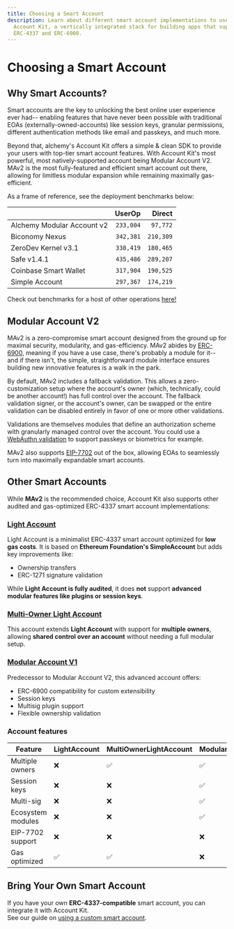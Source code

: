 ```yaml
---
title: Choosing a Smart Account
description: Learn about different smart account implementations to use with
  Account Kit, a vertically integrated stack for building apps that support
  ERC-4337 and ERC-6900.
---
```


# Choosing a Smart Account

## Why Smart Accounts?

Smart accounts are the key to unlocking the best online user experience ever had-- enabling features that have never been possible with traditional EOAs (externally-owned-accounts) like session keys, granular permissions, different authentication methods like email and passkeys, and much more.

Beyond that, alchemy's Account Kit offers a simple & clean SDK to provide your users with top-tier smart account features. With Account Kit's most powerful, most natively-supported account being Modular Account V2. MAv2 is the most fully-featured and efficient smart account out there, allowing for limitless modular expansion while remaining maximally gas-efficient.

As a frame of reference, see the deployment benchmarks below:

|                            |    UserOp |   Direct  |
| :------------------------- | --------: | --------: |
| Alchemy Modular Account v2 | `233,004` |  `97,772` |
| Biconomy Nexus             | `342,381` | `210,309` |
| ZeroDev Kernel v3.1        | `338,419` | `180,465` |
| Safe v1.4.1                | `435,486` | `289,207` |
| Coinbase Smart Wallet      | `317,904` | `190,525` |
| Simple Account             | `297,367` | `174,219` |

Check out benchmarks for a host of other operations [here!](/smart-contracts/gas-benchmarks.mdx)

## Modular Account V2

MAv2 is a zero-compromise smart account designed from the ground up for maximal security, modularity, and gas-efficiency. MAv2 abides by [ERC-6900](https://eips.ethereum.org/EIPS/eip-6900), meaning if you have a use case, there's probably a module for it-- and if there isn't, the simple, straightforward module interface ensures building new innovative features is a walk in the park.

By default, MAv2 includes a fallback validation. This allows a zero-customization setup where the account's owner (which, technically, could be another account!) has full control over the account. The fallback validation signer, or the account's owner, can be swapped or the entire validation can be disabled entirely in favor of one or more other validations.

Validations are themselves modules that define an authorization scheme with granularly managed control over the account. You could use a [WebAuthn validation](https://github.com/alchemyplatform/modular-account/blob/develop/src/modules/validation/WebAuthnValidationModule.sol) to support passkeys or biometrics for example.

MAv2 also supports [EIP-7702](https://github.com/ethereum/EIPs/blob/master/EIPS/eip-7702.md) out of the box, allowing EOAs to seamlessly turn into maximally expandable smart accounts.

## Other Smart Accounts

While **MAv2** is the recommended choice, Account Kit also supports other audited and gas-optimized ERC-4337 smart account implementations:

### [Light Account](/smart-contracts/light-account)

Light Account is a minimalist ERC-4337 smart account optimized for **low gas costs**. It is based on **Ethereum Foundation's SimpleAccount** but adds key improvements like:

- Ownership transfers
- ERC-1271 signature validation

While **Light Account is fully audited**, it does **not** support **advanced modular features like plugins or session keys**.

### [Multi-Owner Light Account](/smart-contracts/light-account)

This account extends **Light Account** with support for **multiple owners**, allowing **shared control over an account** without needing a full modular setup.

### [Modular Account V1](/smart-contracts/modular-account)

Predecessor to Modular Account V2, this advanced account offers:

- ERC-6900 compatibility for custom extensibility
- Session keys
- Multisig plugin support
- Flexible ownership validation

### Account features

| Feature           | LightAccount | MultiOwnerLightAccount | ModularAccountV1 | ModularAccountV2 |
| ----------------- | ------------ | ---------------------- | ---------------- | ---------------- |
| Multiple owners   | ❌           | ✅                     | ✅               | ✅               |
| Session keys      | ❌           | ❌                     | ✅               | ✅               |
| Multi-sig         | ❌           | ❌                     | ✅               | 🔜               |
| Ecosystem modules | ❌           | ❌                     | ✅               | ✅               |
| EIP-7702 support  | ❌           | ❌                     | ❌               | ✅               |
| Gas optimized     | ✅           | ✅                     | ❌               | ✅               |

## Bring Your Own Smart Account

If you have your own **ERC-4337-compatible** smart account, you can integrate it with Account Kit.  
See our guide on [using a custom smart account](/third-party/smart-contracts).
